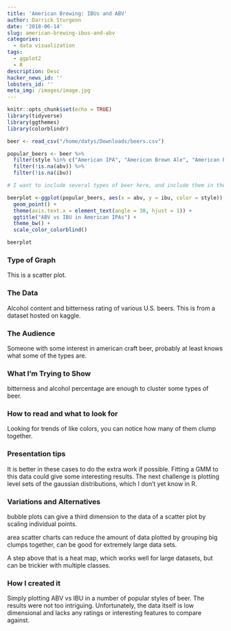 ```yaml
---
title: 'American Brewing: IBUs and ABV'
author: Darrick Sturgeon
date: '2018-06-14'
slug: american-brewing-ibus-and-abv
categories:
  - data visualization
tags:
  - ggplot2
  - R
description: Desc
hacker_news_id: ''
lobsters_id: ''
meta_img: /images/image.jpg
---
```


```r
knitr::opts_chunk$set(echo = TRUE)
library(tidyverse)
library(ggthemes)
library(colorblindr)
```

```r
beer <- read_csv("/home/datys/Downloads/beers.csv")
```

```r
popular_beers <- beer %>% 
  filter(style %in% c("American IPA", "American Brown Ale", "American Porter", "American Pale Ale (APA)", "Witbier", "American Amber / Red Ale", "American Blond Ale")) %>%
  filter(!is.na(abv)) %>%
  filter(!is.na(ibu))
```

```r
# I want to include several types of beer here, and include them in the same plot somehow.

beerplot <-ggplot(popular_beers, aes(x = abv, y = ibu, color = style)) + 
  geom_point() +
  theme(axis.text.x = element_text(angle = 30, hjust = 1)) +
  ggtitle("ABV vs IBU in American IPAs") +
  theme_bw() +
  scale_color_colorblind()

beerplot
```

### Type of Graph

This is a scatter plot.

### The Data

Alcohol content and bitterness rating of various U.S. beers.  This is from a dataset hosted on kaggle.

### The Audience

Someone with some interest in american craft beer, probably at least knows what some of the types are.

### What I'm Trying to Show

bitterness and alcohol percentage are enough to cluster some types of beer.

### How to read and what to look for

Looking for trends of like colors, you can notice how many of them clump together.

### Presentation tips

It is better in these cases to do the extra work if possible.  Fitting a GMM to this data could give some interesting results.  The next challenge is plotting level sets of the gaussian distributions, which I don't yet know in R.

### Variations and Alternatives

bubble plots can give a third dimension to the data of a scatter plot by scaling individual points.

area scatter charts can reduce the amount of data plotted by grouping big clumps together, can be good for extremely large data sets.

A step above that is a heat map, which works well for large datasets, but can be trickier with multiple classes.

### How I created it

Simply plotting ABV vs IBU in a number of popular styles of beer.  The results were not too intriguing.  Unfortunately, the data itself is low dimensional and lacks any ratings or interesting features to compare against.
